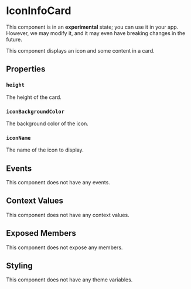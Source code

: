 
# IconInfoCard

<Callout type="info" emoji="ℹ️">This component is in an **experimental** state; you can use it in your app. However, we may modify it, and it may even have breaking changes in the future.</Callout>

This component displays an icon and some content in a card.

## Properties

### `height`

The height of the card.

### `iconBackgroundColor`

The background color of the icon.

### `iconName`

The name of the icon to display.

## Events

This component does not have any events.

## Context Values

This component does not have any context values.

## Exposed Members

This component does not expose any members.

## Styling

This component does not have any theme variables.
